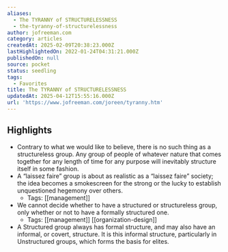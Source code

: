 ```yaml
---
aliases:
  - The TYRANNY of STRUCTURELESSNESS
  - the-tyranny-of-structurelessness
author: jofreeman.com
category: articles
createdAt: 2025-02-09T20:38:23.000Z
lastHighlightedOn: 2022-01-24T04:31:21.000Z
publishedOn: null
source: pocket
status: seedling
tags:
  - Favorites
title: The TYRANNY of STRUCTURELESSNESS
updatedAt: 2025-04-12T15:55:16.000Z
url: 'https://www.jofreeman.com/joreen/tyranny.htm'
---
```

## Highlights

- Contrary to what we would like to believe, there is no such thing as a structureless group. Any group of people of whatever nature that comes together for any length of time for any purpose will inevitably structure itself in some fashion.
- A “laissez faire” group is about as realistic as a “laissez faire” society; the idea becomes a smokescreen for the strong or the lucky to establish unquestioned hegemony over others.
    - Tags: [[management]]
- We cannot decide whether to have a structured or structureless group, only whether or not to have a formally structured one.
    - Tags: [[management]] [[organization-design]]
- A Structured group always has formal structure, and may also have an informal, or covert, structure. It is this informal structure, particularly in Unstructured groups, which forms the basis for elites.
